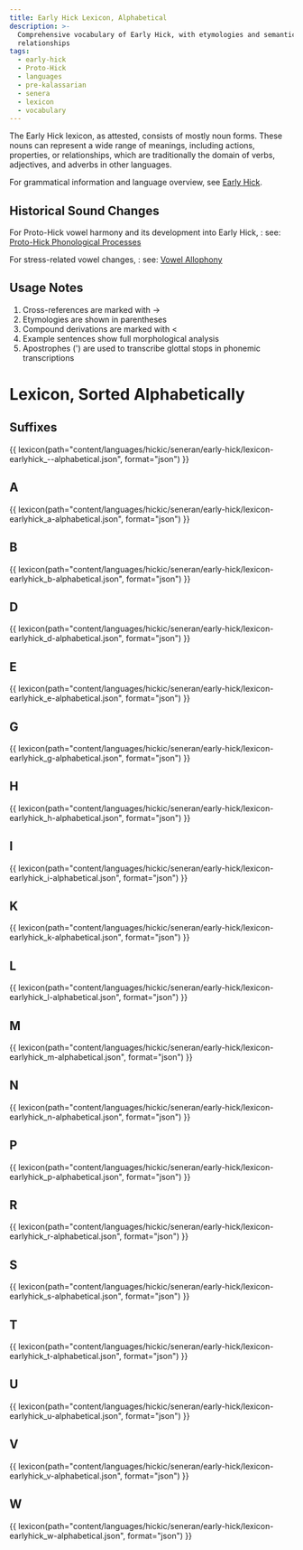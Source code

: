```yaml
---
title: Early Hick Lexicon, Alphabetical
description: >-
  Comprehensive vocabulary of Early Hick, with etymologies and semantic
  relationships
tags:
  - early-hick
  - Proto-Hick
  - languages
  - pre-kalassarian
  - senera
  - lexicon
  - vocabulary
---
```



The Early Hick lexicon, as attested, consists of mostly noun forms. These nouns
can represent a wide range of meanings, including actions, properties, or
relationships, which are traditionally the domain of verbs, adjectives, and
adverbs in other languages.

For grammatical information and language overview, see
[Early Hick](../../early-hick/index.mdx).

## Historical Sound Changes

For Proto-Hick vowel harmony and its development into Early Hick,
  : see:
[Proto-Hick Phonological Processes](../../proto-hick/index.mdx#phonological-processes)

For stress-related vowel changes,
  : see:
[Vowel Allophony](../../early-hick/index.mdx#vowel-allophony)

## Usage Notes

1. Cross-references are marked with →
2. Etymologies are shown in parentheses
3. Compound derivations are marked with <
4. Example sentences show full morphological analysis
5. Apostrophes (') are used to transcribe glottal stops in phonemic transcriptions

# Lexicon, Sorted Alphabetically

## Suffixes

{{
lexicon(path="content/languages/hickic/seneran/early-hick/lexicon-earlyhick_--alphabetical.json", format="json") }}

## A

{{
lexicon(path="content/languages/hickic/seneran/early-hick/lexicon-earlyhick_a-alphabetical.json", format="json") }}

## B

{{
lexicon(path="content/languages/hickic/seneran/early-hick/lexicon-earlyhick_b-alphabetical.json",
format="json") }}

## D

{{
lexicon(path="content/languages/hickic/seneran/early-hick/lexicon-earlyhick_d-alphabetical.json",
format="json") }}

## E

{{
lexicon(path="content/languages/hickic/seneran/early-hick/lexicon-earlyhick_e-alphabetical.json",
format="json") }}

## G

{{
lexicon(path="content/languages/hickic/seneran/early-hick/lexicon-earlyhick_g-alphabetical.json",
format="json") }}

## H

{{
lexicon(path="content/languages/hickic/seneran/early-hick/lexicon-earlyhick_h-alphabetical.json",
format="json") }}

## I

{{
lexicon(path="content/languages/hickic/seneran/early-hick/lexicon-earlyhick_i-alphabetical.json",
format="json") }}

## K

{{
lexicon(path="content/languages/hickic/seneran/early-hick/lexicon-earlyhick_k-alphabetical.json",
format="json") }}

## L

{{
lexicon(path="content/languages/hickic/seneran/early-hick/lexicon-earlyhick_l-alphabetical.json",
format="json") }}

## M

{{
lexicon(path="content/languages/hickic/seneran/early-hick/lexicon-earlyhick_m-alphabetical.json",
format="json") }}

## N

{{
lexicon(path="content/languages/hickic/seneran/early-hick/lexicon-earlyhick_n-alphabetical.json",
format="json") }}

## P

{{
lexicon(path="content/languages/hickic/seneran/early-hick/lexicon-earlyhick_p-alphabetical.json",
format="json") }}

## R

{{
lexicon(path="content/languages/hickic/seneran/early-hick/lexicon-earlyhick_r-alphabetical.json",
format="json") }}

## S

{{
lexicon(path="content/languages/hickic/seneran/early-hick/lexicon-earlyhick_s-alphabetical.json",
format="json") }}

## T

{{
lexicon(path="content/languages/hickic/seneran/early-hick/lexicon-earlyhick_t-alphabetical.json",
format="json") }}

## U

{{
lexicon(path="content/languages/hickic/seneran/early-hick/lexicon-earlyhick_u-alphabetical.json",
format="json") }}

## V

{{
lexicon(path="content/languages/hickic/seneran/early-hick/lexicon-earlyhick_v-alphabetical.json",
format="json") }}

## W

{{
lexicon(path="content/languages/hickic/seneran/early-hick/lexicon-earlyhick_w-alphabetical.json",
format="json") }}

